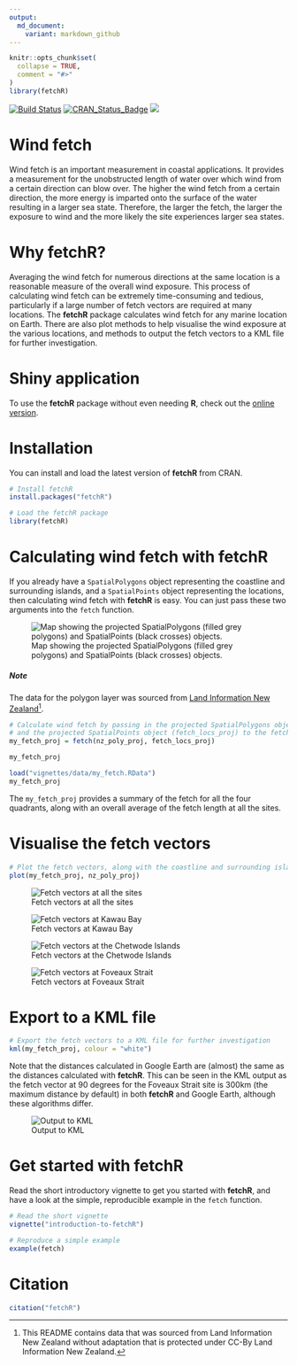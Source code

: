 ```yaml
---
output:
  md_document:
    variant: markdown_github
---
```


<!-- README.md is generated from README.Rmd. Please edit that file -->

```r
knitr::opts_chunk$set(
  collapse = TRUE,
  comment = "#>"
)
library(fetchR)
```

[![Build Status](https://travis-ci.org/blasee/fetchR.svg)](https://travis-ci.org/blasee/fetchR)
[![CRAN_Status_Badge](http://www.r-pkg.org/badges/version/fetchR)](https://cran.r-project.org/package=fetchR)
[![](http://cranlogs.r-pkg.org/badges/fetchR)](http://cran.rstudio.com/web/packages/fetchR/index.html)

# Wind fetch

Wind fetch is an important measurement in coastal applications. It provides a measurement for the unobstructed length of water over which wind from a certain direction can blow over. The higher the wind fetch from a certain direction, the more energy is imparted onto the surface of the water resulting in a larger sea state. Therefore, the larger the fetch, the larger the exposure to wind and the more likely the site experiences larger sea states.

# Why **fetchR**?

Averaging the wind fetch for numerous directions at the same location is a reasonable measure of the overall wind exposure. This process of calculating wind fetch can be extremely time-consuming and tedious, particularly if a large number of fetch vectors are required at many locations. The **fetchR** package calculates wind fetch for any marine location on Earth. There are also plot methods to help visualise the wind exposure at the various locations, and methods to output the fetch vectors to a KML file for further investigation.

# Shiny application

To use the **fetchR** package without even needing **R**, check out the 
[online version](https://blasee.shinyapps.io/fetchR_shiny/).

# Installation

You can install and load the latest version of **fetchR** from CRAN.

```r
# Install fetchR
install.packages("fetchR")

# Load the fetchR package
library(fetchR)
```

# Calculating wind fetch with **fetchR**

If you already have a `SpatialPolygons` object representing the coastline and 
surrounding islands, and a `SpatialPoints` object representing the locations, 
then calculating wind fetch with **fetchR** is easy. You can just pass these
two arguments into the `fetch` function.

![Map showing the projected SpatialPolygons (filled grey polygons) and SpatialPoints (black crosses) objects.](./vignettes/figures/proj.png)

##### Note

The data for the polygon layer was sourced from 
[Land Information New Zealand](https://data.linz.govt.nz/layer/1153-nz-coastlines-and-islands-polygons-topo-150k/)[^1].

```r
# Calculate wind fetch by passing in the projected SpatialPolygons object (nz_poly_proj)
# and the projected SpatialPoints object (fetch_locs_proj) to the fetch function.
my_fetch_proj = fetch(nz_poly_proj, fetch_locs_proj)

my_fetch_proj
```

```r
load("vignettes/data/my_fetch.RData")
my_fetch_proj
```

The `my_fetch_proj` provides a summary of the fetch for all the four quadrants,
along with an overall average of the fetch length at all the sites.

# Visualise the fetch vectors

```r
# Plot the fetch vectors, along with the coastline and surrounding islands
plot(my_fetch_proj, nz_poly_proj)
```

![Fetch vectors at all the sites](./vignettes/figures/nz_fetch.png)

![Fetch vectors at Kawau Bay](./vignettes/figures/kawau.png)

![Fetch vectors at the Chetwode Islands](./vignettes/figures/chetwode.png)

![Fetch vectors at Foveaux Strait](./vignettes/figures/foveaux.png)

# Export to a KML file

```r
# Export the fetch vectors to a KML file for further investigation
kml(my_fetch_proj, colour = "white")
```

Note that the distances calculated in Google Earth are (almost) the
same as the distances calculated with **fetchR**. This can be seen in the KML
output as the fetch vector at 90 degrees for the Foveaux Strait site is 300km
(the maximum distance by default) in both **fetchR** and Google Earth, although
these algorithms differ.

![Output to KML](./vignettes/figures/kml.png)

# Get started with **fetchR**

Read the short introductory vignette to get you started with **fetchR**, and
have a look at the simple, reproducible example in the `fetch` function.

```r
# Read the short vignette
vignette("introduction-to-fetchR")

# Reproduce a simple example
example(fetch)
```

# Citation

```r
citation("fetchR")
```


[^1]: This README contains data that was sourced from Land Information New Zealand
without adaptation that is protected under CC-By Land Information New Zealand.
